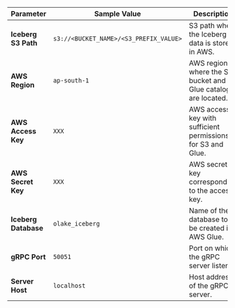 
| Parameter         | Sample Value                                   | Description                                                                                             |
|-------------------|------------------------------------------------|---------------------------------------------------------------------------------------------------------|
| **Iceberg S3 Path**       | `s3://<BUCKET_NAME>/<S3_PREFIX_VALUE>`      | S3 path where the Iceberg data is stored in AWS.                                                       |
| **AWS Region**    | `ap-south-1`                                   | AWS region where the S3 bucket and Glue catalog are located.                                           |
| **AWS Access Key**| `XXX`                                          | AWS access key with sufficient permissions for S3 and Glue.                                            |
| **AWS Secret Key**| `XXX`                                          | AWS secret key corresponding to the access key.                                                       |
| **Iceberg Database**      | `olake_iceberg`                                | Name of the database to be created in AWS Glue.                                                       |
| **gRPC Port**     | `50051`                                        | Port on which the gRPC server listens.                                                                 |
| **Server Host**   | `localhost`                                    | Host address of the gRPC server.                                                                        |
